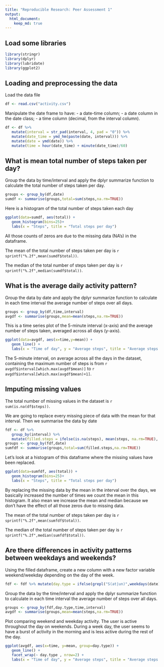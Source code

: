 ```yaml
---
title: "Reproducible Research: Peer Assessment 1"
output: 
  html_document:
    keep_md: true
---
```


## Load some libraries
```r
library(stringr)
library(dplyr)
library(lubridate)
library(ggplot2)
```

## Loading and preprocessing the data
Load the data file
```r
df <- read.csv("activity.csv")
```

Manipulate the date frame to have:
- a  date-time column;
- a date column in the date class;
- a time column (decimal, from the interval column).
```r
df <- df %>%
   mutate(interval = str_pad(interval, 4, pad = "0")) %>%
   mutate(date_time = ymd_hm(paste(date, interval))) %>%
   mutate(date = ymd(date)) %>%
   mutate(time = hour(date_time) + minute(date_time)/60)
```


## What is mean total number of steps taken per day?

Group the data by time/interval and apply the dplyr summarize function
to calculate the total number of steps taken per day.
```r
groups <- group_by(df,date)
sumdf <- summarise(groups,total=sum(steps,na.rm=TRUE))
```

Here is a histogram of the total number of steps taken each day
```r
ggplot(data=sumdf, aes(total)) +
   geom_histogram(bins=25)+
   labs(x = "Steps", title = "Total steps per day")
```
All those counts of zeros are due to the missing data (NA's) in the dataframe.

The mean of the total number of steps taken per day is `r sprintf("%.2f",mean(sumdf$total))`.

The median of the total number of steps taken per day is `r sprintf("%.2f",median(sumdf$total))`.

## What is the average daily activity pattern?

Group the data by date and apply the dplyr summarize function to
calculate in each time interval the average number of steps over all
days.
```r
groups <- group_by(df,time,interval)
avgdf <- summarise(groups,mean=mean(steps,na.rm=TRUE))
```

This is a time series plot of the 5-minute interval (x-axis) and the
average number of steps taken, averaged across all days (y-axis).
```r
ggplot(data=avgdf, aes(x=time,y=mean)) +
   geom_line() +
   labs(x = "Time of day", y = "Average steps", title = "Average steps per time interval")
```

The 5-minute interval, on average across all the days in the dataset,
containing the maximum number of steps is from `r avgdf$interval[which.max(avgdf$mean)]`
to `r avgdf$interval[which.max(avgdf$mean)+1]`.


## Imputing missing values

The total number of missing values in the dataset is `r sum(is.na(df$steps))`.

We are going to replace every missing piece of data with the mean for
that interval. Then we summarise the data by date
```r
fdf <- df %>%
   group_by(interval) %>%
   mutate(filled.steps = ifelse(is.na(steps), mean(steps, na.rm=TRUE), steps))
groups <- group_by(fdf,date)
sumfdf <- summarise(groups,total=sum(filled.steps,na.rm=TRUE))
```

Let's look at a histogram of this dataframe where the missing values
have been replaced.
```r
ggplot(data=sumfdf, aes(total)) +
   geom_histogram(bins=25)+
   labs(x = "Steps", title = "Total steps per day")
```

By replacing the missing data by the mean in the interval over the
days, we basically increased the number of times we count the mean in
this histogram. It also mean we increase the mean and median because
we don't have the effect of all those zeros due to missing data.

The mean of the total number of steps taken per day is `r sprintf("%.2f",mean(sumfdf$total))`.

The median of the total number of steps taken per day is `r sprintf("%.2f",median(sumfdf$total))`.



## Are there differences in activity patterns between weekdays and weekends?

Using the filled dataframe, create a new column with a new factor
variable weekend/weekday depending on the day of the week.
```r
fdf <- fdf %>% mutate(day.type = ifelse(grepl("S(at|un)",weekdays(date)), "weekend","weekday"))
```

Group the data by the time/interval and apply the dplyr summarize
function to calculate in each time interval the average number of
steps over all days.
```r
groups <- group_by(fdf,day.type,time,interval)
avgdf <- summarise(groups,mean=mean(steps,na.rm=TRUE))
```

Plot comparing weekend and weekday activity. The user is active
throughout the day on weekends. During a week day, the user seems to
have a burst of activity in the morning and is less active during the
rest of the day.
```r
ggplot(avgdf, aes(x=time, y=mean, group=day.type)) +
   geom_line() +
   facet_wrap(~ day.type , nrow=2) + 
   labs(x = "Time of day", y = "Average steps", title = "Average steps per time interval")
```